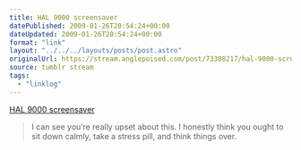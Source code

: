 ```yaml
---
title: HAL 9000 screensaver
datePublished: 2009-01-26T20:54:24+00:00
dateUpdated: 2009-01-26T20:54:24+00:00
format: "link"
layout: "../../../layouts/posts/post.astro"
originalUrl: https://stream.anglepoised.com/post/73308217/hal-9000-screensaver
source: tumblr stream
tags:
  - "linklog"
---
```


[HAL 9000 screensaver][1]

> I can see you&rsquo;re really upset about this. I honestly think you ought to sit down calmly, take a stress pill, and think things over.

[1]: http://www.halproject.com/hal/
